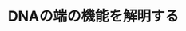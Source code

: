 ﻿---
title: "DNAの端の機能を解明する"
category: "生命理工学院"
vol: "22"
interviewee: "石川 冬木 "
url: ""
tags: []
pdf: "22-5.pdf"
career: ""
preface: "我々は皆、それぞれ違ったDNA（デオキシリボ核酸）を持っている。それはその生物の形態、意図などを決め、さらに寿命さえ決定する可能性を持っている。生物の設計図とも言えるDNA研究は、今後の科学の発展に大きな影響を与えるだろう。では今、DNA研究はどこまで進んでいるのだろうか。今回はDNAの安定性に重要な意味を持つテロメア（染色体末端構造物）を研究している石川研を訪ねてみた。"
---
